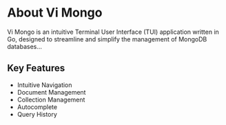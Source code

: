 # About Vi Mongo

Vi Mongo is an intuitive Terminal User Interface (TUI) application written in Go, designed to streamline and simplify the management of MongoDB databases...

## Key Features

- Intuitive Navigation
- Document Management
- Collection Management
- Autocomplete
- Query History